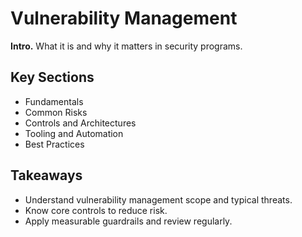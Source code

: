 # Vulnerability Management

**Intro.** What it is and why it matters in security programs.

## Key Sections
- Fundamentals
- Common Risks
- Controls and Architectures
- Tooling and Automation
- Best Practices

## Takeaways
- Understand vulnerability management scope and typical threats.
- Know core controls to reduce risk.
- Apply measurable guardrails and review regularly.
